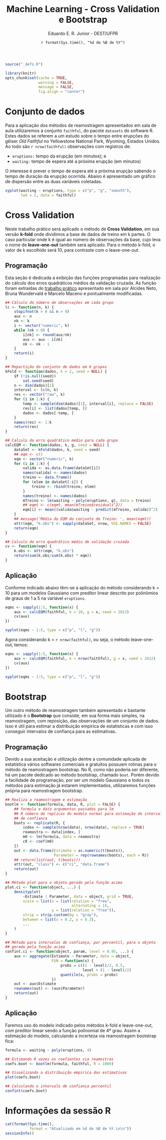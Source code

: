 % Machine Learning - Cross Validation e Bootstrap
% Eduardo E. R. Junior - DEST/UFPR
% `r format(Sys.time(), "%d de %B de %Y")`

```r
source("_defs.R")
```

```r

library(knitr)
opts_chunk$set(cache = TRUE,
               warning = FALSE,
               message = FALSE,
               fig.align = "center")

```

# Conjunto de dados #

Para a aplicação dos métodos de reamostragem apresentados em sala de
aula utilizaremos a conjunto `faithful`, do pacote `datasets` do
software R. Estes dados se referem a um estudo sobre o tempo entre
erupções do gêiser _Old Faithful_ no Yellowstone National Park, Wyoming,
Estados Unidos. Ao todo são `r nrow(faithful)` observações com registros
de:

* `eruptions:` tempo da erupção (em minutos); e
* `waiting:` tempo de espera até a próxima erupção (em minutos)

O interesse é prever o tempo de espera até a próxima erupção sabendo o
tempo de duração da erupção ocorrida. Abaixo é apresentado um gráfico de
dispersão entre as duas variáveis coletadas.

```r

xyplot(waiting ~ eruptions, type = c("p", "g", "smooth"),
       lwd = 2, data = faithful)

```

# Cross Validation #

Neste trabalho prático será aplicado o método de **Cross Validation**,
em sua versão **k-fold** onde dividimos a base de dados de treino em k
partes. O caso particular onde k é igual ao número de observações da base,
cujo leva o nome de **leave-one-out** também será aplicado. Para o
método k-fold, o valor de k escolhido será 10, para contraste com o
leave-one-out.

## Programação ##

Esta seção é dedicada a exibição das funções programadas para realização
do cálculo dos erros quadráticos médios da validação cruzada. As função
foram extraídas do
[trabalho prático](http://www.leg.ufpr.br/~eferreira/CE064/metodosDeReamostragem.html)
apresentado em sala por Alcides Neto, Bruna Wundervald e Marcelo Maceno
e pontualmente modificadas.

```r

## Cálculo do número de observações em cada grupo
lc <- function(n, k) {
    stopifnot(k > 0 && n > 0)
    aux <- n
    nk <- k
    i <- vector("numeric", k)
    while (nk > 0) {
        i[nk] <- round(aux/nk)
        aux <- aux - i[nk]
        nk <- nk - 1
    }
    return(i)
}

## Repartição do conjunto de dados em k grupos
kFold <- function(dados, k = 2, seed = NULL) {
    if (!is.null(seed))
        set.seed(seed)
    n <- dim(dados)[1]
    interval <- lc(n, k)
    res <- vector("raw", k)
    for (i in 1:k) {
        temp <- sample(dim(dados)[1], interval[i], replace = FALSE)
        res[i] <- list(dados[temp, ])
        dados <- dados[-temp, ]
    }
    names(res) <- 1:k
    return(res)
}

## Calculo do erro quadrático médio para cada grupo
calcEQM <- function(dados, k, g, seed = NULL) {
    dataSet <- kFold(dados, k, seed = seed)
    ## eqm <- c()
    eqm <- vector("numeric", k)
    for (i in 1:k) {
        valida <- as.data.frame(dataSet[i])
        names(valida) <- names(dados)
        treino <- data.frame()
        for (elem in dataSet[-i]) {
            treino <- rbind(treino, elem)
        }
        names(treino) <- names(dados)
        mTreino <- lm(waiting ~ poly(eruptions, g), data = treino)
        ## eqmt <- c(eqmt, mean(mTreino$residuals^2))
        eqm[i] <- mean((valida$waiting - predict(mTreino, valida))^2)
    }
    ## message('Média do EQM do conjunto de Treino: ', mean(eqmt))
    attr(eqm, "k.obs") <- sapply(dataSet, nrow, USE.NAMES = FALSE)
    return(eqm)
}

## Calculo do erro quadrático médio de validação cruzada
cv <- function(eqm) {
    k.obs <- attr(eqm, "k.obs")
    return(sum(k.obs/sum(k.obs) * eqm))
}

```

## Aplicação ##

Conforme indicado abaixo têm-se a aplicação do método considerando k =
10 para um modelos Gaussiano com preditor linear descrito por polinômios
de graus de 1 a 5 na variável `eruptions`.

```r

eqms <- sapply(1:5, function(x) {
    aux <- calcEQM(faithful, k = 10, g = x, seed = 2012)
    cv(aux)
})

xyplot(eqms ~ 1:5, type = c("p", "l", "g"))

```

Agora considerando k = `r nrow(faithful)`, ou seja, o método
leave-one-out, temos:

```r

eqms <- sapply(1:5, function(x) {
    aux <- calcEQM(faithful, k = nrow(faithful), g = x, seed = 2012)
    cv(aux)
})

xyplot(eqms ~ 1:5, type = c("p", "l", "g"))

```

# Bootstrap #

Um outro método de reamostragem também apresentado e bastante utilizado
é o **Bootstrap** que consiste, em sua forma mais simples, na
reamostragem, com reposição, das observações de um conjunto de
dados. Isso é útil para estimar a distribuição empírica de
estatísticas e com isso conseguir intervalos de confiança para as
estimativas.


## Programação ##

Devido a sua aceitação e utilização dentre a comunidade aplicada de
estatística vários softwares comerciais e gratuitos possuem rotinas para
o método de reamostragem bootstrap. No R, como não poderia ser
diferente, há um pacote dedicado ao método bootstrap, chamado
`boot`. Porém devido a facilidade de programação, por ser um modelo
Gaussiano e todos os métodos para estimação já estarem implementados,
utilizaremos funções própria para reamostragem bootstrap.

```r

## Realiza a reamostragem e estimação
bootlm <- function(formula, data, R, plot = FALSE) {
    ## formula e data argumentos passados para lm
    ## R número de replicas do modelo normal para estimação do intervalo
    ## de confianca
    boots <- replicate(R, {
        index <- sample(nrow(data), nrow(data), replace = TRUE)
        reamostra <- data[index, ]
        m0 <- lm(formula, data = reamostra)
        c0 <- coef(m0)
    })
    out <- data.frame(Estimate = as.numeric(t(boots)),
                      Parameter = rep(rownames(boots), each = R))
    ## return(list(out, t(boots)))
    attr(out, "class") <- c("ci", "data.frame")
    return(out)
}

## Método plot para o objeto gerado pela função acima
plot.ci <- function(object, ...) {
    densityplot(
        ~Estimate | Parameter, data = object, grid = TRUE,
        scale = list(x = list(relation = "free",
                              alternating = 1),
                     y = list(relation = "free")),
        strip = strip.custom(bg = "gray"),
        between = list(x = 0.2, y = 0.3),
        ...
    )
}

## Método para intervalos de confiança, por percentil, para o objeto
## gerado pela função acima
confint.ci <- function(object, param, level = 0.95, ...) {
    aux <- aggregate(Estimate ~ Parameter, data = object,
                     FUN = function(x) {
                         probs = c((1 - level)/2, 0.5,
                                   level + (1 - level)/2)
                         quantile(x, probs = probs)
                     })
    out <- aux$Estimate
    rownames(out) <- (aux$Parameter)
    return(out)
}

```

## Aplicação ##

Faremos uso do modelo indicado pelos métodos k-fold e leave-one-out, com
preditor linear sendo a função polinomial de 4º grau. Assim a estimação
do modelo, calculando a incerteza via reamostragem bootstrap fica:

```r

formula <- waiting ~ poly(eruptions, 4)

## Estimando R vezes os coefientes via reamostras
coefs.boot <- bootlm(formula, faithful, R = 1000)

## Visualizando a distribuição empirica das estimativas
plot(coefs.boot)

## Calculando o intervalo de confiança percentil
confint(coefs.boot)

```

# Informações da sessão R #

```r
cat(format(Sys.time(),
           format = "Atualizado em %d de %B de %Y.\n\n"))
sessionInfo()
```
